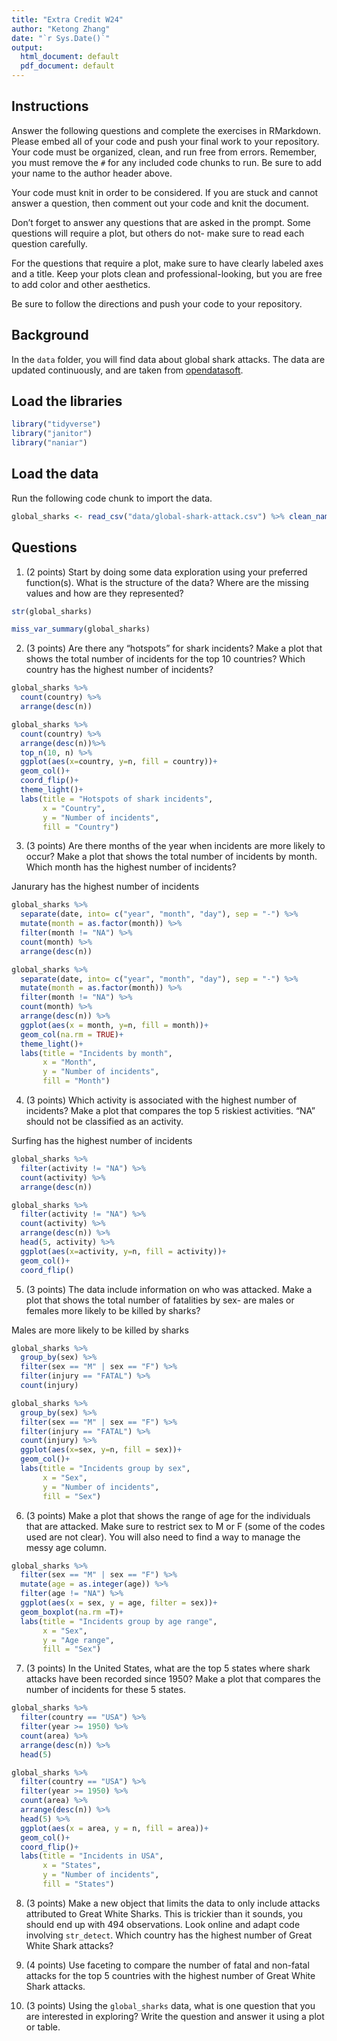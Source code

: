 ```yaml
---
title: "Extra Credit W24"
author: "Ketong Zhang"
date: "`r Sys.Date()`"
output:
  html_document: default
  pdf_document: default
---
```


## Instructions
Answer the following questions and complete the exercises in RMarkdown. Please embed all of your code and push your final work to your repository. Your code must be organized, clean, and run free from errors. Remember, you must remove the `#` for any included code chunks to run. Be sure to add your name to the author header above. 

Your code must knit in order to be considered. If you are stuck and cannot answer a question, then comment out your code and knit the document.  

Don't forget to answer any questions that are asked in the prompt. Some questions will require a plot, but others do not- make sure to read each question carefully.  

For the questions that require a plot, make sure to have clearly labeled axes and a title. Keep your plots clean and professional-looking, but you are free to add color and other aesthetics.  

Be sure to follow the directions and push your code to your repository.

## Background
In the `data` folder, you will find data about global shark attacks. The data are updated continuously, and are taken from [opendatasoft](https://public.opendatasoft.com/explore/dataset/global-shark-attack/table/?flg=en-us&disjunctive.country&disjunctive.area&disjunctive.activity).  

## Load the libraries
```r
library("tidyverse")
library("janitor")
library("naniar")
```

## Load the data
Run the following code chunk to import the data.
```r
global_sharks <- read_csv("data/global-shark-attack.csv") %>% clean_names()
```

## Questions
1. (2 points) Start by doing some data exploration using your preferred function(s). What is the structure of the data? Where are the missing values and how are they represented?  
```r
str(global_sharks)
```

```r
miss_var_summary(global_sharks)
```


2. (3 points) Are there any "hotspots" for shark incidents? Make a plot that shows the total number of incidents for the top 10 countries? Which country has the highest number of incidents?

```r
global_sharks %>% 
  count(country) %>% 
  arrange(desc(n))
```
```r
global_sharks %>% 
  count(country) %>% 
  arrange(desc(n))%>% 
  top_n(10, n) %>% 
  ggplot(aes(x=country, y=n, fill = country))+
  geom_col()+
  coord_flip()+
  theme_light()+
  labs(title = "Hotspots of shark incidents",
       x = "Country", 
       y = "Number of incidents",
       fill = "Country")
```


3. (3 points) Are there months of the year when incidents are more likely to occur? Make a plot that shows the total number of incidents by month. Which month has the highest number of incidents?

Janurary has the highest number of incidents
```r
global_sharks %>% 
  separate(date, into= c("year", "month", "day"), sep = "-") %>% 
  mutate(month = as.factor(month)) %>% 
  filter(month != "NA") %>% 
  count(month) %>% 
  arrange(desc(n))
```
```r
global_sharks %>% 
  separate(date, into= c("year", "month", "day"), sep = "-") %>% 
  mutate(month = as.factor(month)) %>% 
  filter(month != "NA") %>% 
  count(month) %>% 
  arrange(desc(n)) %>% 
  ggplot(aes(x = month, y=n, fill = month))+
  geom_col(na.rm = TRUE)+
  theme_light()+
  labs(title = "Incidents by month",
       x = "Month", 
       y = "Number of incidents", 
       fill = "Month")

```


4. (3 points) Which activity is associated with the highest number of incidents? Make a plot that compares the top 5 riskiest activities. "NA" should not be classified as an activity.

Surfing has the highest number of incidents
```r
global_sharks %>% 
  filter(activity != "NA") %>% 
  count(activity) %>% 
  arrange(desc(n))
```

```r
global_sharks %>% 
  filter(activity != "NA") %>% 
  count(activity) %>% 
  arrange(desc(n)) %>% 
  head(5, activity) %>% 
  ggplot(aes(x=activity, y=n, fill = activity))+
  geom_col()+
  coord_flip()
```


5. (3 points) The data include information on who was attacked. Make a plot that shows the total number of fatalities by sex- are males or females more likely to be killed by sharks?

Males are more likely to be killed by sharks
```r
global_sharks %>% 
  group_by(sex) %>% 
  filter(sex == "M" | sex == "F") %>% 
  filter(injury == "FATAL") %>% 
  count(injury)
```
```r
global_sharks %>% 
  group_by(sex) %>% 
  filter(sex == "M" | sex == "F") %>% 
  filter(injury == "FATAL") %>% 
  count(injury) %>% 
  ggplot(aes(x=sex, y=n, fill = sex))+
  geom_col()+
  labs(title = "Incidents group by sex",
       x = "Sex", 
       y = "Number of incidents",
       fill = "Sex")
```


6. (3 points) Make a plot that shows the range of age for the individuals that are attacked. Make sure to restrict sex to M or F (some of the codes used are not clear). You will also need to find a way to manage the messy age column.
```r
global_sharks %>% 
  filter(sex == "M" | sex == "F") %>%
  mutate(age = as.integer(age)) %>% 
  filter(age != "NA") %>% 
  ggplot(aes(x = sex, y = age, filter = sex))+
  geom_boxplot(na.rm =T)+
  labs(title = "Incidents group by age range",
       x = "Sex",
       y = "Age range",
       fill = "Sex")

```



7. (3 points) In the United States, what are the top 5 states where shark attacks have been recorded since 1950? Make a plot that compares the number of incidents for these 5 states.
```r
global_sharks %>% 
  filter(country == "USA") %>% 
  filter(year >= 1950) %>% 
  count(area) %>% 
  arrange(desc(n)) %>% 
  head(5)
```
```r
global_sharks %>% 
  filter(country == "USA") %>% 
  filter(year >= 1950) %>% 
  count(area) %>% 
  arrange(desc(n)) %>% 
  head(5) %>% 
  ggplot(aes(x = area, y = n, fill = area))+
  geom_col()+
  coord_flip()+
  labs(title = "Incidents in USA",
       x = "States",
       y = "Number of incidents",
       fill = "States")
```



8. (3 points) Make a new object that limits the data to only include attacks attributed to Great White Sharks. This is trickier than it sounds, you should end up with 494 observations. Look online and adapt code involving `str_detect`. Which country has the highest number of Great White Shark attacks?


9. (4 points) Use faceting to compare the number of fatal and non-fatal attacks for the top 5 countries with the highest number of Great White Shark attacks.


10. (3 points) Using the `global_sharks` data, what is one question that you are interested in exploring? Write the question and answer it using a plot or table. 